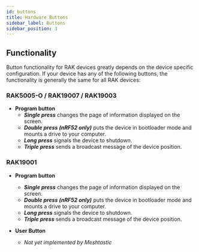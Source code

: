```yaml
---
id: buttons
title: Hardware Buttons
sidebar_label: Buttons
sidebar_position: 3
---
```


## Functionality

Button functionality for RAK devices greatly depends on the device specific configuration. If your device has any of the following buttons, the functionality is generally the same for all RAK devices:

### RAK5005-O / RAK19007 / RAK19003

- **Program button**
  - _**Single press**_ changes the page of information displayed on the screen.
  - _**Double press (nRF52 only)**_ puts the device in bootloader mode and mounts a drive to your computer.
  - _**Long press**_ signals the device to shutdown.
  - _**Triple press**_ sends a broadcast message of the device position.

### RAK19001

- **Program button**

  - _**Single press**_ changes the page of information displayed on the screen.
  - _**Double press (nRF52 only)**_ puts the device in bootloader mode and mounts a drive to your computer.
  - _**Long press**_ signals the device to shutdown.
  - _**Triple press**_ sends a broadcast message of the device position.

- **User Button**
  - _Not yet implemented by Meshtastic_
